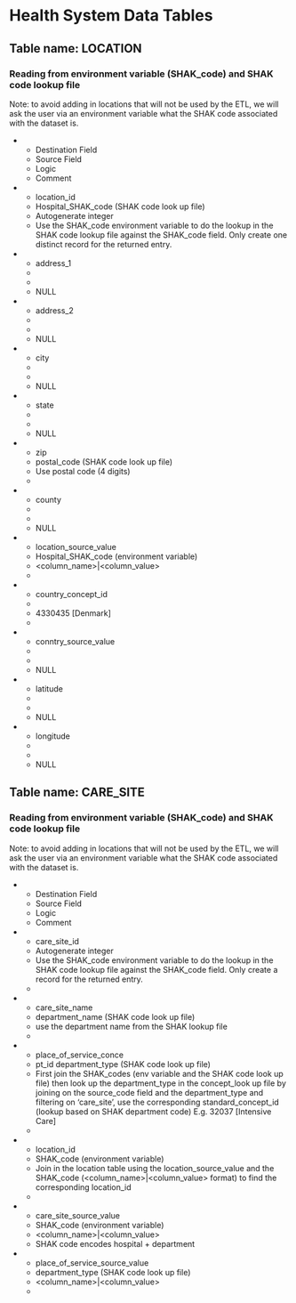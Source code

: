 # Health System Data Tables {#health-system-data-tables}

## Table name: LOCATION {#table-name-location}

### Reading from environment variable (SHAK_code) and SHAK code lookup file {#reading-from-environment-variable-shak_code-and-shak-code-lookup-file}

Note: to avoid adding in locations that will not be used by the ETL, we will ask
the user via an environment variable what the SHAK code associated with the
dataset is.

::: list-table
-

    -   Destination Field
    -   Source Field
    -   Logic
    -   Comment

-

    -   location_id
    -   Hospital_SHAK_code (SHAK code look up file)
    -   Autogenerate integer
    -   Use the SHAK_code environment variable to do the lookup in the SHAK code
        lookup file against the SHAK_code field. Only create one distinct record
        for the returned entry.

-

    -   address_1
    -
    -
    -   NULL

-

    -   address_2
    -
    -
    -   NULL

-

    -   city
    -
    -
    -   NULL

-

    -   state
    -
    -
    -   NULL

-

    -   zip
    -   postal_code (SHAK code look up file)
    -   Use postal code (4 digits)
    -

-

    -   county
    -
    -
    -   NULL

-

    -   location_source_value
    -   Hospital_SHAK_code (environment variable)
    -   \<column_name\>\|\<column_value\>
    -

-

    -   country_concept_id
    -
    -   4330435 \[Denmark\]
    -

-

    -   conntry_source_value
    -
    -
    -   NULL

-

    -   latitude
    -
    -
    -   NULL

-

    -   longitude
    -
    -
    -   NULL
:::

## Table name: CARE_SITE {#table-name-care_site}

### Reading from environment variable (SHAK_code) and SHAK code lookup file {#reading-from-environment-variable-shak_code-and-shak-code-lookup-file-1}

Note: to avoid adding in locations that will not be used by the ETL, we will ask
the user via an environment variable what the SHAK code associated with the
dataset is.

::: list-table
-

    -   Destination Field
    -   Source Field
    -   Logic
    -   Comment

-

    -   care_site_id
    -   Autogenerate integer
    -   Use the SHAK_code environment variable to do the lookup in the SHAK code
        lookup file against the SHAK_code field. Only create a record for the
        returned entry.
    -

-

    -   care_site_name
    -   department_name (SHAK code look up file)
    -   use the department name from the SHAK lookup file
    -

-

    -   place_of_service_conce
    -   pt_id department_type (SHAK code look up file)
    -   First join the SHAK_codes (env variable and the SHAK code look up file)
        then look up the department_type in the concept_look up file by joining
        on the source_code field and the department_type and filtering on
        'care_site', use the corresponding standard_concept_id (lookup based on
        SHAK department code) E.g. 32037 \[Intensive Care\]
    -

-

    -   location_id
    -   SHAK_code (environment variable)
    -   Join in the location table using the location_source_value and the
        SHAK_code (\<column_name\>\|\<column_value\> format) to find the
        corresponding location_id
    -

-

    -   care_site_source_value
    -   SHAK_code (environment variable)
    -   \<column_name\>\|\<column_value\>
    -   SHAK code encodes hospital + department

-

    -   place_of_service_source_value
    -   department_type (SHAK code look up file)
    -   \<column_name\>\|\<column_value\>
    -
:::

